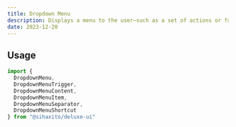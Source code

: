 ---
title: Dropdown Menu
description: Displays a menu to the user—such as a set of actions or functions—triggered by a button.
date: 2023-12-20
---
## Usage
```js
import {
  DropdownMenu,
  DropdownMenuTrigger,
  DropdownMenuContent,
  DropdownMenuItem,
  DropdownMenuSeparator,
  DropdownMenuShortcut
} from "@sihaxito/deluxe-ui"
``` 
<Preview />

